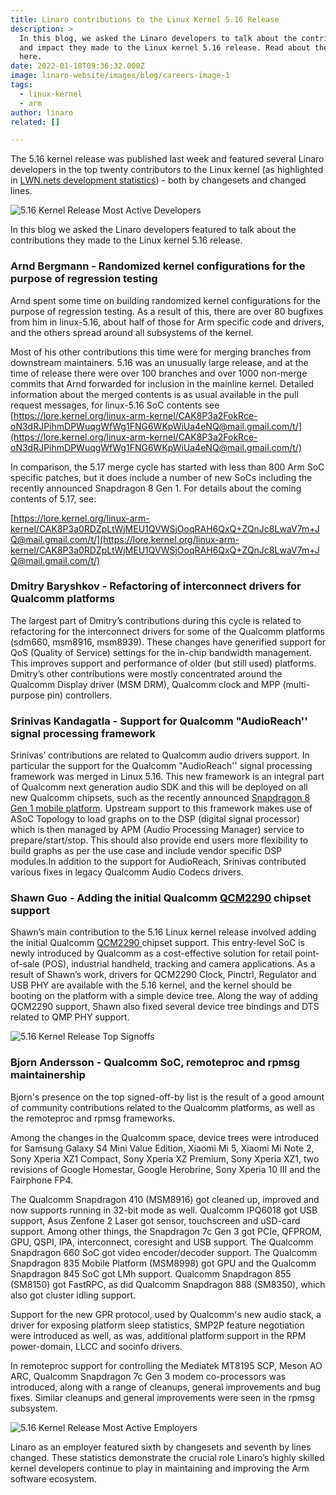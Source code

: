 ```yaml
---
title: Linaro contributions to the Linux Kernel 5.16 Release
description: >
  In this blog, we asked the Linaro developers to talk about the contributions
  and impact they made to the Linux kernel 5.16 release. Read about the release
  here.
date: 2022-01-18T09:36:32.000Z
image: linaro-website/images/blog/careers-image-1
tags:
  - linux-kernel
  - arm
author: linaro
related: []

---
```


The 5.16 kernel release was published last week and featured several Linaro developers in the top twenty contributors to the Linux kernel (as highlighted in [LWN.nets development statistics](https://lwn.net/Articles/880699/)) - both by changesets and changed lines.

![5.16 Kernel Release Most Active Developers](/linaro-website/images/blog/5.16-kernel-release-active-developers)

In this blog we asked the Linaro developers featured to talk about the contributions they made to the Linux kernel 5.16 release.

### Arnd Bergmann - Randomized kernel configurations for the purpose of regression testing

Arnd spent some time on building randomized kernel configurations for the purpose of regression testing. As a result of this, there are over 80 bugfixes from him in linux-5.16, about half of those for Arm specific code and drivers, and the others spread around all subsystems of the kernel.

Most of his other contributions this time were for merging branches from downstream maintainers. 5.16 was an unusually large release, and at the time of release there were over 100 branches and over 1000 non-merge commits that Arnd forwarded for inclusion in the mainline kernel. Detailed information about the merged contents is as usual available in the pull request messages, for linux-5.16 SoC contents see [https://lore.kernel.org/linux-arm-kernel/CAK8P3a2FokRce-oN3dRJPihmDPWuqgWfWg1FNG6WKpWiUa4eNQ@mail.gmail.com/t/](https://lore.kernel.org/linux-arm-kernel/CAK8P3a2FokRce-oN3dRJPihmDPWuqgWfWg1FNG6WKpWiUa4eNQ@mail.gmail.com/t/)

In comparison, the 5.17 merge cycle has started with less than 800 Arm SoC specific patches, but it does include a number of new SoCs including the recently announced Snapdragon 8 Gen 1. For details about the coming contents of 5.17, see:

[https://lore.kernel.org/linux-arm-kernel/CAK8P3a0RDZpLtWjMEU1QVWSjOoqRAH6QxQ+ZQnJc8LwaV7m+JQ@mail.gmail.com/t/](https://lore.kernel.org/linux-arm-kernel/CAK8P3a0RDZpLtWjMEU1QVWSjOoqRAH6QxQ+ZQnJc8LwaV7m+JQ@mail.gmail.com/t/)

### Dmitry Baryshkov - Refactoring of interconnect drivers for Qualcomm platforms

The largest part of Dmitry’s contributions during this cycle is related to refactoring for the interconnect drivers for some of the Qualcomm platforms (sdm660, msm8916, msm8939). These changes have generified support for QoS (Quality of Service) settings for the in-chip bandwidth management. This improves support and performance of older (but still used) platforms. Dmitry’s other contributions were mostly concentrated around the Qualcomm Display driver (MSM DRM), Qualcomm clock and MPP (multi-purpose pin) controllers.

### Srinivas Kandagatla - Support for Qualcomm "AudioReach'' signal processing framework

Srinivas’ contributions are related to Qualcomm audio drivers support. In particular the support for the Qualcomm "AudioReach'' signal processing framework was merged in Linux 5.16. This new framework is an integral part of Qualcomm next generation audio SDK and this will be deployed on all new Qualcomm chipsets, such as the recently announced [Snapdragon 8 Gen 1 mobile platform](https://www.qualcomm.com/products/snapdragon-8-gen-1-mobile-platform). Upstream support to this framework makes use of ASoC Topology to load graphs on to the DSP (digital signal processor) which is then managed by APM (Audio Processing Manager) service to prepare/start/stop. This should also provide end users more flexibility to build graphs as per the use case and include vendor specific DSP modules.In addition to the support for AudioReach, Srinivas contributed various fixes in legacy Qualcomm Audio Codecs drivers.

### Shawn Guo - Adding the initial Qualcomm [QCM2290](https://www.qualcomm.com/products/qcm2290) chipset support

Shawn’s main contribution to the 5.16 Linux kernel release involved adding the initial Qualcomm [QCM2290 ](https://www.qualcomm.com/products/qcm2290)chipset support. This entry-level SoC is newly introduced by Qualcomm as a cost-effective solution for retail point-of-sale (POS), industrial handheld, tracking and camera applications. As a result of Shawn’s work, drivers for QCM2290 Clock, Pinctrl, Regulator and USB PHY are available with the 5.16 kernel, and the kernel should be booting on the platform with a simple device tree. Along the way of adding QCM2290 support, Shawn also fixed several device tree bindings and DTS related to QMP PHY support.

![5.16 Kernel Release Top Signoffs](/linaro-website/images/blog/top-signoffs-in-5.16)

### Bjorn Andersson - Qualcomm SoC, remoteproc and rpmsg maintainership

Bjorn's presence on the top signed-off-by list is the result of a good amount of community contributions related to the Qualcomm platforms, as well as the remoteproc and rpmsg frameworks.

Among the changes in the Qualcomm space, device trees were introduced for Samsung Galaxy S4 Mini Value Edition, Xiaomi Mi 5, Xiaomi Mi Note 2, Sony Xperia XZ1 Compact, Sony Xperia XZ Premium, Sony Xperia XZ1, two revisions of Google Homestar, Google Herobrine, Sony Xperia 10 III and the Fairphone FP4.

The Qualcomm Snapdragon 410 (MSM8916) got cleaned up, improved and now supports running in 32-bit mode as well. Qualcomm IPQ6018 got USB support, Asus Zenfone 2 Laser got sensor, touchscreen and uSD-card support. Among other things, the Snapdragon 7c Gen 3 got PCIe, QFPROM, GPU, QSPI, IPA, interconnect, coresight and USB support. The Qualcomm Snapdragon 660 SoC got video encoder/decoder support. The Qualcomm Snapdragon 835 Mobile Platform (MSM8998) got GPU and the Qualcomm Snapdragon 845 SoC got LMh support. Qualcomm Snapdragon 855 (SM8150) got FastRPC, as did Qualcomm Snapdragon 888 (SM8350), which also got cluster idling support.

Support for the new GPR protocol, used by Qualcomm's new audio stack, a driver for exposing platform sleep statistics, SMP2P feature negotiation were introduced as well, as was, additional platform support in the RPM power-domain, LLCC and socinfo drivers.

In remoteproc support for controlling the Mediatek MT8195 SCP, Meson AO ARC, Qualcomm Snapdragon 7c Gen 3 modem co-processors was introduced, along with a range of cleanups, general improvements and bug fixes. Similar cleanups and general improvements were seen in the rpmsg subsystem.

![5.16 Kernel Release Most Active Employers](/linaro-website/images/blog/5.16-kernel-release-active-employers)

Linaro as an employer featured sixth by changesets and seventh by lines changed. These statistics demonstrate the crucial role Linaro’s highly skilled kernel developers continue to play in maintaining and improving the Arm software ecosystem.
